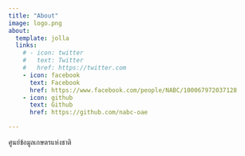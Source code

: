 ```yaml
---
title: "About"
image: logo.png
about:
  template: jolla
  links:
    # - icon: twitter
    #   text: Twitter
    #   href: https://twitter.com
    - icon: facebook
      text: Facebook
      href: https://www.facebook.com/people/NABC/100067972037128
    - icon: github
      text: Github
      href: https://github.com/nabc-oae

---
```


ศูนย์ข้อมูลเกษตรแห่งชาติ
